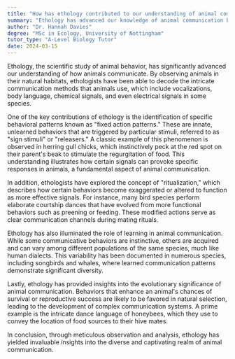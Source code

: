 ```yaml
---
title: "How has ethology contributed to our understanding of animal communication?"
summary: "Ethology has advanced our knowledge of animal communication by examining their behavior in natural settings, providing insights into how animals interact and convey information in their environments."
author: "Dr. Hannah Davies"
degree: "MSc in Ecology, University of Nottingham"
tutor_type: "A-Level Biology Tutor"
date: 2024-03-15
---
```


Ethology, the scientific study of animal behavior, has significantly advanced our understanding of how animals communicate. By observing animals in their natural habitats, ethologists have been able to decode the intricate communication methods that animals use, which include vocalizations, body language, chemical signals, and even electrical signals in some species.

One of the key contributions of ethology is the identification of specific behavioral patterns known as "fixed action patterns." These are innate, unlearned behaviors that are triggered by particular stimuli, referred to as "sign stimuli" or "releasers." A classic example of this phenomenon is observed in herring gull chicks, which instinctively peck at the red spot on their parent's beak to stimulate the regurgitation of food. This understanding illustrates how certain signals can provoke specific responses in animals, a fundamental aspect of animal communication.

In addition, ethologists have explored the concept of "ritualization," which describes how certain behaviors become exaggerated or altered to function as more effective signals. For instance, many bird species perform elaborate courtship dances that have evolved from more functional behaviors such as preening or feeding. These modified actions serve as clear communication channels during mating rituals.

Ethology has also illuminated the role of learning in animal communication. While some communicative behaviors are instinctive, others are acquired and can vary among different populations of the same species, much like human dialects. This variability has been documented in numerous species, including songbirds and whales, where learned communication patterns demonstrate significant diversity.

Lastly, ethology has provided insights into the evolutionary significance of animal communication. Behaviors that enhance an animal's chances of survival or reproductive success are likely to be favored in natural selection, leading to the development of complex communication systems. A prime example is the intricate dance language of honeybees, which they use to convey the location of food sources to their hive mates.

In conclusion, through meticulous observation and analysis, ethology has yielded invaluable insights into the diverse and captivating realm of animal communication.
    